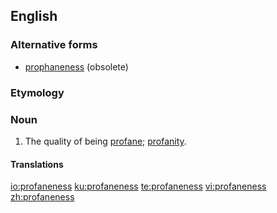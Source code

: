 ==English==

===Alternative forms===
* [[prophaneness]] (obsolete)

===Etymology===
{{suffix|profane|ness|lang=en}}

===Noun===
{{en-noun|-|es}}

# The quality of being [[profane]]; [[profanity]].

====Translations====
{{trans-top|the quality of being profane; profanity}}
{{trans-mid}}
{{trans-bottom}}

[[io:profaneness]]
[[ku:profaneness]]
[[te:profaneness]]
[[vi:profaneness]]
[[zh:profaneness]]